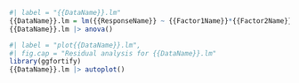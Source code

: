 
```{r}
#| label = "{{DataName}}.lm"
{{DataName}}.lm = lm({{ResponseName}} ~ {{Factor1Name}}*{{Factor2Name}}, data = {{DataName}})
{{DataName}}.lm |> anova()
```


```{r}
#| label = "plot{{DataName}}.lm",
#| fig.cap = "Residual analysis for {{DataName}}.lm"
library(ggfortify)
{{DataName}}.lm |> autoplot()
```
